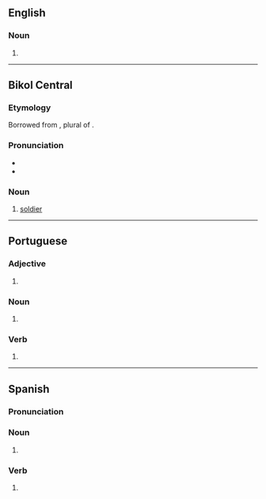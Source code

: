 ==English==

===Noun===
{{head|en|noun form}}

# {{plural of|en|soldado}}

----

==Bikol Central==

===Etymology===
Borrowed from {{bor|bcl|es|soldados}}, plural of {{m|es|soldado||soldier}}.

===Pronunciation===
* {{hyph|bcl|sol|da|dos}}
* {{bcl-IPA}}

===Noun===
{{head|bcl|noun}}

# [[soldier]]

----

==Portuguese==

===Adjective===
{{head|pt|adjective form|g=m-p}}

# {{adj form of|pt|soldado||m|p}}

===Noun===
{{head|pt|noun form|g=m-p|g2=f-p}}

# {{plural of|pt|soldado}}

===Verb===
{{pt-pp|soldad|soldar}}

# {{pt-verb-form-of|soldar}}

----

==Spanish==

===Pronunciation===
{{es-IPA}}

===Noun===
{{head|es|noun form|g=m-p}}

# {{inflection of|es|soldado||p}}

===Verb===
{{head|es|past participle form|g=m-p}}

# {{es-verb form of|soldar|ending=-ar|mood=participle|number=p|gender=m}}